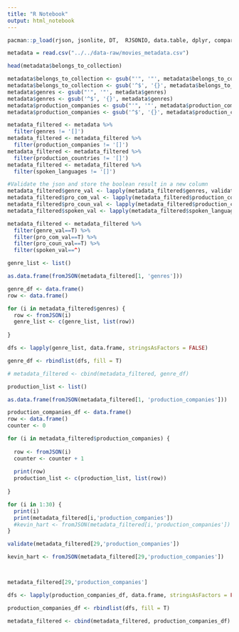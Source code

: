 ```yaml
---
title: "R Notebook"
output: html_notebook
---
```


```r
pacman::p_load(rjson, jsonlite, DT,  RJSONIO, data.table, dplyr, compareDF)
```

```r
metadata = read.csv("../../data-raw/movies_metadata.csv")
```

```r
head(metadata$belongs_to_collection)
```

```r
metadata$belongs_to_collection <- gsub("'", '"', metadata$belongs_to_collection)
metadata$belongs_to_collection <- gsub('^$', '{}', metadata$belongs_to_collection)
metadata$genres <- gsub("'", '"', metadata$genres)
metadata$genres <- gsub('^$', '{}', metadata$genres)
metadata$production_companies <- gsub("'", '"', metadata$production_companies)
metadata$production_companies <- gsub('^$', '{}', metadata$production_companies)
```

```r
metadata_filtered <- metadata %>% 
  filter(genres != '[]')
metadata_filtered <- metadata_filtered %>% 
  filter(production_companies != '[]')
metadata_filtered <- metadata_filtered %>% 
  filter(production_countries != '[]')
metadata_filtered <- metadata_filtered %>% 
  filter(spoken_languages != '[]')
```

```r
#Validate the json and store the boolean result in a new column
metadata_filtered$genre_val <- lapply(metadata_filtered$genres, validate)
metadata_filtered$pro_com_val <- lapply(metadata_filtered$production_companies, validate)
metadata_filtered$pro_coun_val <- lapply(metadata_filtered$production_countries, validate)
metadata_filtered$spoken_val <- lapply(metadata_filtered$spoken_languages, validate)
```

```r
metadata_filtered <- metadata_filtered %>% 
  filter(genre_val==T) %>% 
  filter(pro_com_val==T) %>% 
  filter(pro_coun_val==T) %>% 
  filter(spoken_val==^)
```


```r
genre_list <- list()

as.data.frame(fromJSON(metadata_filtered[1, 'genres']))

genre_df <- data.frame()
row <- data.frame()

for (i in metadata_filtered$genres) {
  row <- fromJSON(i)
  genre_list <- c(genre_list, list(row))
  
}

dfs <- lapply(genre_list, data.frame, stringsAsFactors = FALSE)

genre_df <- rbindlist(dfs, fill = T)

# metadata_filtered <- cbind(metadata_filtered, genre_df)
```

```r
production_list <- list()

as.data.frame(fromJSON(metadata_filtered[1, 'production_companies']))

production_companies_df <- data.frame()
row <- data.frame()
counter <- 0

for (i in metadata_filtered$production_companies) {
  
  row <- fromJSON(i)
  counter <- counter + 1
  
  print(row)
  production_list <- c(production_list, list(row))
  
}

for (i in 1:30) {
  print(i)
  print(metadata_filtered[i,'production_companies'])
  #kevin_hart <- fromJSON(metadata_filtered[i,'production_companies'])
}

validate(metadata_filtered[29,'production_companies'])

kevin_hart <- fromJSON(metadata_filtered[29,'production_companies'])



metadata_filtered[29,'production_companies']

dfs <- lapply(production_companies_df, data.frame, stringsAsFactors = FALSE)

production_companies_df <- rbindlist(dfs, fill = T)

metadata_filtered <- cbind(metadata_filtered, production_companies_df)
```

